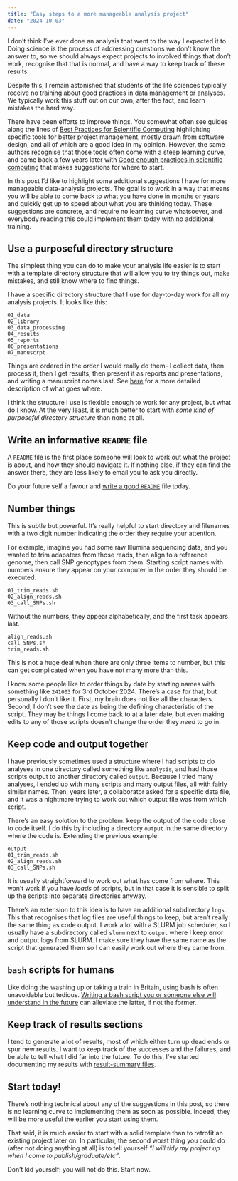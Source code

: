 ```yaml
---
title: "Easy steps to a more manageable analysis project"
date: "2024-10-03"
---
```


I don't think I've ever done an analysis that went to the way I expected it to.
Doing science is the process of addressing questions we don't know the answer to,
so we should always expect projects to involved things that don't work, recognise
that that is normal, and have a way to keep track of these results.

Despite this, I remain astonished that students of the life sciences typically
receive no training about good practices in data management or analyses.
We typically work this stuff out on our own, after the fact, and learn mistakes the hard way.

There have been efforts to improve things.
You somewhat often see guides along the lines of [Best Practices for Scientific Computing](https://doi.org/10.1371/journal.pbio.1001745) highlighting specific
tools for better project management, mostly drawn from software design, and all
of which are a good idea in my opinion.
However, the same authors recognise that those tools often come with a steep 
learning curve, and came back a few years later with [Good enough practices in scientific computing]( https://doi.org/10.1371/journal.pcbi.1005510) that 
makes suggestions for where to start.

In this post I'd like to highlight some additional suggestions I have
for more manageable data-analysis projects.
The goal is to work in a way that means you will be able to come back to what
you have done in months or years and quickly get up to speed about what you are
thinking today.
These suggestions are concrete, and require no learning curve whatsoever, and 
everybody reading this could implement them today with no additional training.

## Use a purposeful directory structure

The simplest thing you can do to make your analysis life easier is to start with 
a template directory structure that will allow you to try things out, make 
mistakes, and still know where to find things.

I have a specific directory structure that I use for day-to-day work for all my
analysis projects.
It looks like this:
```
01_data
02_library
03_data_processing
04_results
05_reports
06_presentations
07_manuscrpt
```
Things are ordered in the order I would really do them- I collect data, then process it, then I get results, then present it as reports and presentations, and writing a manuscript comes last.
See [here](/posts/2023-01-19-folder-structure/) for a more detailed description of what goes where.

I think the structure I use is flexible enough to work for any project, but what do I know.
At the very least, it is much better to start with *some kind of purposeful directory structure* than none at all.

## Write an informative `README` file

A `README` file is the first place someone will look to work out what the project
is about, and how they should navigate it.
If nothing else, if they can find the answer there, they are less likely to 
email you to ask you directly.

Do your future self a favour and [write a good `README`](/posts/2023-09-21-readme-files/) file today.

## Number things

This is subtle but powerful.
It's really helpful to start directory and filenames with a two digit number
indicating the order they require your attention.

For example, imagine you had some raw Illumina sequencing data, and you wanted
to trim adapaters from those reads, then align to a reference genome, then call
SNP genoptypes from them.
Starting script names with numbers ensure they appear on your computer in the
order they should be executed.
```
01_trim_reads.sh
02_align_reads.sh
03_call_SNPs.sh
```

Without the numbers, they appear alphabetically, and the first task appears last.
```
align_reads.sh
call_SNPs.sh
trim_reads.sh
```
This is not a huge deal when there are only three items to number, but this can 
get complicated when you have not many more than this.

I know some people like to order things by date by starting names with something
like `241003` for 3rd October 2024.
There's a case for that, but personally I don't like it.
First, my brain does not like all the characters.
Second, I don't see the date as being the defining characteristic of the script.
They may be things I come back to at a later date, but even making edits to any 
of those scripts doesn't change the order they *need* to go in.

## Keep code and output together

I have previously sometimes used a structure where I had scripts to do analyses
in one directory called something like `analysis`, and had those scripts output
to another directory called `output`.
Because I tried many analyses, I ended up with many scripts and many output 
files, all with fairly similar names.
Then, years later, a collaborator asked for a specific data file, and it was a
nightmare trying to work out which output file was from which script.

There's an easy solution to the problem: keep the output of the code close to
code itself.
I do this by including a directory `output` in the same directory where the code
is.
Extending the previous example:
```
output
01_trim_reads.sh
02_align_reads.sh
03_call_SNPs.sh
```
It is usually straightforward to work out what has come from where.
This won't work if you have *loads* of scripts, but in that case it is sensible
to split up the scripts into separate directories anyway.

There's an extension to this idea is to have an additional subdirectory `logs`.
This that recognises that log files are useful things to keep, but aren't really
the same thing as code output.
I work a lot with a SLURM job scheduler, so I usually have a subdirectory called
`slurm` next to `output` where I keep error and output logs from SLURM.
I make sure they have the same name as the script that generated them so I can
easily work out where they came from.


## `bash` scripts for humans

Like doing the washing up or taking a train in Britain, using bash is often unavoidable but tedious.
[Writing a bash script you or someone else will understand in the future](/posts/2024-06-15-bash-scripts-for-humans/) can alleviate the latter, if not the former.


## Keep track of results sections

I tend to generate a lot of results, most of which either turn up dead ends or
spur new results.
I want to keep track of the successes and the failures, and be able to tell what
I did far into the future.
To do this, I've started documenting my results with [result-summary files](/posts/2022-10-21-results_summaries/).


## Start today!

There's nothing technical about any of the suggestions in this post, so there is
no learning curve to implementing them as soon as possible.
Indeed, they will be more useful the earlier you start using them.

That said, it is much easier to start with a solid template than to retrofit an
existing project later on.
In particular, the second worst thing you could do (after not doing anything at
all) is to tell yourself *"I will tidy my project up when I come to publish/graduate/etc"*.

Don't kid yourself: you will not do this. Start now.




